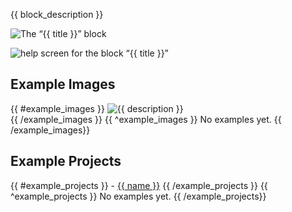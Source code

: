 {{ block_description }}

![The "{{ title }}" block](/blocks/images/block_{{ selector }}.png)\

![help screen for the block "{{ title }}"](../help/{{ help_screen }})\

## Example Images

{{ #example_images }}
  ![{{ description }}]({{ image }})\
{{ /example_images }}
{{ ^example_images }}
No examples yet.
{{ /example_images}}

## Example Projects

{{ #example_projects }}
- [{{ name }}]({{ url }})
{{ /example_projects }}
{{ ^example_projects }}
No examples yet.
{{ /example_projects}}
